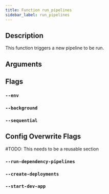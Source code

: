 ```yaml
---
title: Function run_pipelines
sidebar_label: run_pipelines
---
```


## Description

This function triggers a new pipeline to be run.


## Arguments


## Flags

### `--env`



### `--background`



### `--sequential`



## Config Overwrite Flags

\#TODO: This needs to be a reusable section

### `--run-dependency-pipelines`

### `--create-deployments`

### `--start-dev-app`
